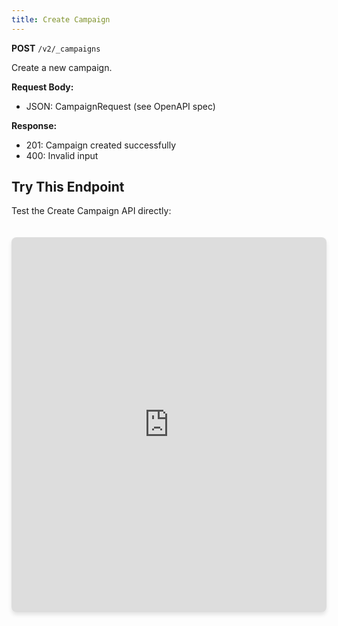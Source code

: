 ```yaml
---
title: Create Campaign
---
```


**POST** `/v2/_campaigns`

Create a new campaign.

**Request Body:**
- JSON: CampaignRequest (see OpenAPI spec)

**Response:**
- 201: Campaign created successfully
- 400: Invalid input

## Try This Endpoint

Test the Create Campaign API directly:

<iframe 
  src="https://petstore.swagger.io/?url=https://raw.githubusercontent.com/vamsinole/docs/refs/heads/main/api-reference/openapi.json#/Campaigns/createCampaign"
  width="100%" 
  height="600px"
  style="border: none; border-radius: 8px; box-shadow: 0 4px 6px rgba(0, 0, 0, 0.1); margin-top: 20px;"
  title="Create Campaign API Playground"
/> 